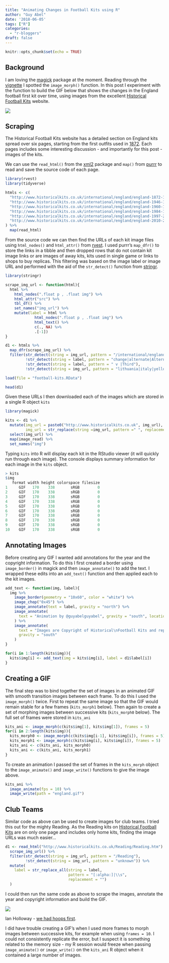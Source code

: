 ```yaml
---
title: "Animating Changes in Football Kits using R"
author: "Guy Abel"
date: '2018-06-05'
tags: ["R"]
categories: 
  - "r-bloggers"
draft: false
---
```


```r
knitr::opts_chunk$set(echo = TRUE)
```

## Background

I am loving the [magick](https://cran.r-project.org/web/packages/magick/) package at the moment. Reading through the [vignette](https://cran.r-project.org/web/packages/magick/vignettes/intro.html) I spotted the `image_morph()` function. In this post I experiment with the function to build the GIF below that shows the changes in the England football first kit over time, using images from the excellent [Historical Football Kits](http://www.historicalkits.co.uk/) website.

![ ](/img/abel-england.gif)

## Scraping

The Historical Football Kits website has a detailed section on England kits spread over six pages, starting from the first outfits used in [1872](http://www.historicalkits.co.uk/international/england/england-1872-1939.html). Each pages includes some interesting discussion - and importantly for this post - images of the kits.

We can use the `read_html()` from the [xml2](https://cran.r-project.org/web/packages/xml2/) package and `map()` from [purrr](https://cran.r-project.org/web/packages/purrr) to read and save the source code of each page.
```r
library(rvest)
library(tidyverse)

htmls <- c( 
  "http://www.historicalkits.co.uk/international/england/england-1872-1939.html",
  "http://www.historicalkits.co.uk/international/england/england-1946-1960.html",
  "http://www.historicalkits.co.uk/international/england/england-1960-1983.html",
  "http://www.historicalkits.co.uk/international/england/england-1984-1997.html",
  "http://www.historicalkits.co.uk/international/england/england-1997-2010.html",
  "http://www.historicalkits.co.uk/international/england/england-2010-2019.html"
) %>%
  map(read_html)
```

From the source code we can then find the URLs of each kit image files using `html_nodes()` and `html_attr()` from [rvest](https://cran.r-project.org/web/packages/rvest/). I used purrr's `map_dfr()` to store the links in a tibble and then dropped rows that do not contain kit image links or are images of away kits, kits used in single game or links to shops to buy replicas. This filtering was based on the image label or image URL and performed with the aid of the `str_detect()` function from [stringr](https://cran.r-project.org/web/packages/stringr/).

```r
library(stringr)

scrape_img_url <- function(html){
  html %>%
    html_nodes(".float p , .float img") %>%
    html_attr("src") %>%
    tbl_df() %>%
    set_names("img_url") %>%
    mutate(label = html %>% 
             html_nodes(".float p , .float img") %>%
             html_text() %>%
             c(., NA) %>%
             .[-1])
}

d1 <- htmls %>% 
  map_dfr(scrape_img_url) %>%
  filter(str_detect(string = img_url, pattern = "/international/england"),
         !str_detect(string = label, pattern = "change|alternate|Alternate|Change"),
         !str_detect(string = label, pattern = " v |Third"),
         !str_detect(string = img_url, pattern = "lithuania|italy|yellow|red"))
```

```r
load(file = "football-kits.RData")
```

```r
head(d1)
```

Given these URLs I then downloaded each of the images which are stored in a single R object `kits`

```r
library(magick)

kits <- d1 %>%
  mutate(img_url = paste0("http://www.historicalkits.co.uk", img_url),
         img_url = str_replace(string =img_url, pattern =" ", replacement = "%20")) %>%
  select(img_url) %>%
  map(image_read) %>%
  set_names("img")
```

Typing `kits` into R will display each kit in the RStudio viewer (it will quickly run through each image). The console displays summary information for each image in the `kits` object.

```r
> kits
$img
   format width height colorspace filesize
1     GIF   170    338       sRGB        0
2     GIF   170    338       sRGB        0
3     GIF   170    338       sRGB        0
4     GIF   170    338       sRGB        0
5     GIF   170    338       sRGB        0
6     GIF   170    338       sRGB        0
7     GIF   170    338       sRGB        0
8     GIF   170    338       sRGB        0
9     GIF   170    338       sRGB        0
10    GIF   170    338       sRGB        0

```

## Annotating Images

Before creating any GIF I wanted add annotations for the year and the copyright information. To do this I first created a border using `image_border()` in magick and then `image_annotate()` to add the text. I wrapped these edits into an `add_text()` function and then applied each to the kit images.

```r
add_text <- function(img, label){
  img %>%
    image_border(geometry = "10x60", color = "white") %>%
    image_chop("0x45") %>%
    image_annotate(text = label, gravity = "north") %>%
    image_annotate(
      text = "Animation by @guyabelguyabel", gravity = "south", location = "+0+45"
    ) %>%
    image_annotate(
      text = "Images are Copyright of Historical\nFootball Kits and reproduced by\nkind permission.",
      gravity = "south"
    )
}

for(i in 1:length(kits$img)){
  kits$img[i] <- add_text(img = kits$img[i], label = d1$label[i])
}
```

## Creating a GIF

The final step was to bind together the set of images in an animated GIF with smooth transition images between each frame. To do this I used the `image_morph()` twice. First to repeat the same image so that the GIF would remain stable for a few frames (`kits_morph1` below). Then again to create a set of morphing images between successive kits (`kits_morph0` below). The full set of frames were stored in `kits_ani`

```r
kits_ani <- image_morph(c(kits$img[1], kits$img[1]), frames = 5)
for(i in 2:length(kits$img)){
  kits_morph0 <- image_morph(c(kits$img[i-1], kits$img[i]), frames = 5)
  kits_morph1 <- image_morph(c(kits$img[i], kits$img[i]), frames = 5)
  kits_ani <- c(kits_ani, kits_morph0)
  kits_ani <- c(kits_ani, kits_morph1)
}
```

To create an animation I passed the set of frames in the `kits_morph` object to the `image_animate()` and `image_write()` functions to give the image above. 

```r
kits_ani %>%
  image_animate(fps = 10) %>%
  image_write(path = "england.gif")
```

## Club Teams

Similar code as above can be used to create images for club teams. I tried this out for the mighty Reading. As the Reading kits on [Historical Football Kits](http://www.historicalkits.co.uk/Reading/Reading.htm) are on only one page and includes only home kits, finding the image URLs was much easier...

```r
d1 <- read_html("http://www.historicalkits.co.uk/Reading/Reading.htm") %>%
  scrape_img_url() %>%
  filter(str_detect(string = img_url, pattern = "/Reading"),
         !str_detect(string = img_url, pattern = "unknown")) %>%
  mutate(
    label = str_replace_all(string = label,
                            pattern = "[:alpha:]|\\s", 
                            replacement = "")
  )
```

I could then run the same code as above to scrape the images, annotate the year and copyright information and build the GIF. 

![ ](/img/abel-reading.gif)

Ian Holloway - [we had hoops first](https://www.getreading.co.uk/news/reading-berkshire-news/sky-sports-pundit-ian-holloway-12023342).

I did have trouble creating a GIF's when I used more frames to morph images between successive kits, for example when using `frames = 10`. I could not consistently replicate the error, but I suspect it is something related to the memory size - my R session would freeze when passing `image_animate()` or `image_write()` on the `kits_ani` R object when it contained a large number of images.
